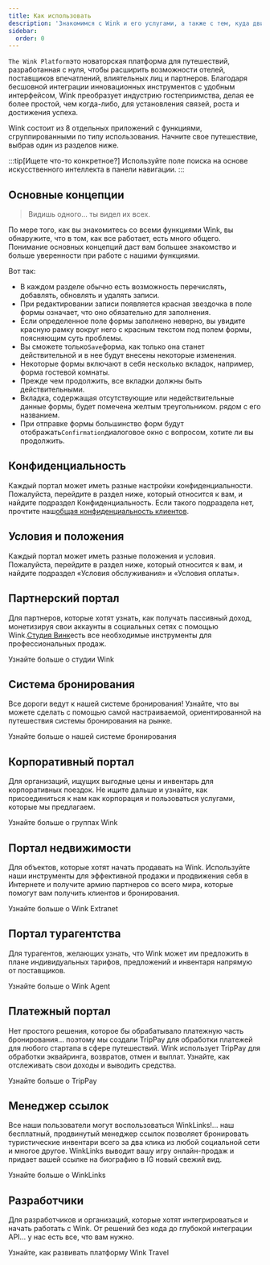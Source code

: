 ```yaml
---
title: Как использовать
description: 'Знакомимся с Wink и его услугами, а также с тем, куда двигаться дальше.'
sidebar:
  order: 0
---
```


`The Wink Platform`это новаторская платформа для путешествий, разработанная с нуля, чтобы расширить возможности отелей, поставщиков впечатлений, влиятельных лиц и партнеров. Благодаря бесшовной интеграции инновационных инструментов с удобным интерфейсом, Wink преобразует индустрию гостеприимства, делая ее более простой, чем когда-либо, для установления связей, роста и достижения успеха.

Wink состоит из 8 отдельных приложений с функциями, сгруппированными по типу использования.
Начните свое путешествие, выбрав один из разделов ниже.

:::tip\[Ищете что-то конкретное?]
Используйте поле поиска на основе искусственного интеллекта в панели навигации.
:::

## Основные концепции

> Видишь одного... ты видел их всех.

По мере того, как вы знакомитесь со всеми функциями Wink, вы обнаружите, что в том, как все работает, есть много общего.
Понимание основных концепций даст вам большее знакомство и больше уверенности при работе с нашими функциями.

Вот так:

* В каждом разделе обычно есть возможность перечислять, добавлять, обновлять и удалять записи.
* При редактировании записи появляется красная звездочка<Badge text="*" variant="danger" size="large" />
  в поле формы означает, что оно обязательно для заполнения.
* Если определенное поле формы заполнено неверно, вы увидите красную рамку вокруг него с красным текстом под полем формы, поясняющим суть проблемы.
* Вы сможете только`Save`форма, как только она станет действительной и в нее будут внесены некоторые изменения.
* Некоторые формы включают в себя несколько вкладок, например, форма гостевой комнаты.
* Прежде чем продолжить, все вкладки должны быть действительными.
* Вкладка, содержащая отсутствующие или недействительные данные формы, будет помечена желтым треугольником.<Badge text="⚠️" variant="caution" size="large" />
  рядом с его названием.
* При отправке формы большинство форм будут отображать`Confirmation`диалоговое окно с вопросом, хотите ли вы продолжить.

## Конфиденциальность

Каждый портал может иметь разные настройки конфиденциальности. Пожалуйста, перейдите в раздел ниже, который относится к вам, и найдите подраздел Конфиденциальность. Если такого подраздела нет, прочтите наш[общая конфиденциальность клиентов](/booking-engine/privacy).

## Условия и положения

Каждый портал может иметь разные положения и условия. Пожалуйста, перейдите в раздел ниже, который относится к вам, и найдите подраздел «Условия обслуживания» и «Условия оплаты».

## Партнерский портал

Для партнеров, которые хотят узнать, как получать пассивный доход, монетизируя свои аккаунты в социальных сетях с помощью Wink.[Студия Винк](https://studio.wink.travel)есть все необходимые инструменты для профессиональных продаж.

<LinkButton href="/studio/what-is-studio">
  Узнайте больше о студии Wink
</LinkButton>


## Система бронирования

Все дороги ведут к нашей системе бронирования! Узнайте, что вы можете сделать с помощью самой настраиваемой, ориентированной на путешествия системы бронирования на рынке.

<LinkButton href="/booking-engine/in-a-nutshell">
  Узнайте больше о нашей системе бронирования
</LinkButton>


## Корпоративный портал

Для организаций, ищущих выгодные цены и инвентарь для корпоративных поездок. Не ищите дальше и узнайте, как присоединиться к нам как корпорация и пользоваться услугами, которые мы предлагаем.

<LinkButton href="/corporate/what-is-group">
  Узнайте больше о группах Wink
</LinkButton>


## Портал недвижимости

Для объектов, которые хотят начать продавать на Wink. Используйте наши инструменты для эффективной продажи и продвижения себя в Интернете и получите армию партнеров со всего мира, которые помогут вам получить клиентов и бронирования.

<LinkButton href="/extranet/what-is-extranet">
  Узнайте больше о Wink Extranet
</LinkButton>


## Портал турагентства

Для турагентов, желающих узнать, что Wink может им предложить в плане индивидуальных тарифов, предложений и инвентаря напрямую от поставщиков.

<LinkButton href="/travel-agent/what-is-agent">
  Узнайте больше о Wink Agent
</LinkButton>


## Платежный портал

Нет простого решения, которое бы обрабатывало платежную часть бронирования... поэтому мы создали TripPay для обработки платежей для любого стартапа в сфере путешествий. Wink использует TripPay для обработки эквайринга, возвратов, отмен и выплат.
Узнайте, как отслеживать свои доходы и выводить средства.

<LinkButton href="/payment/what-is-trip-pay">
  Узнайте больше о TripPay
</LinkButton>


## Менеджер ссылок

Все наши пользователи могут воспользоваться WinkLinks!... наш бесплатный, продвинутый менеджер ссылок позволяет бронировать туристические инвентари всего за два клика из любой социальной сети и многое другое. WinkLinks выводит вашу игру онлайн-продаж и придает вашей ссылке на биографию в IG новый свежий вид.

<LinkButton href="/link-manager/wink-links">
  Узнайте больше о WinkLinks
</LinkButton>


## Разработчики

Для разработчиков и организаций, которые хотят интегрироваться и начать работать с Wink. От решений без кода до глубокой интеграции API... у нас есть все, что вам нужно.

<LinkButton href="/developers/build-on-wink">
  Узнайте, как развивать платформу Wink Travel
</LinkButton>

